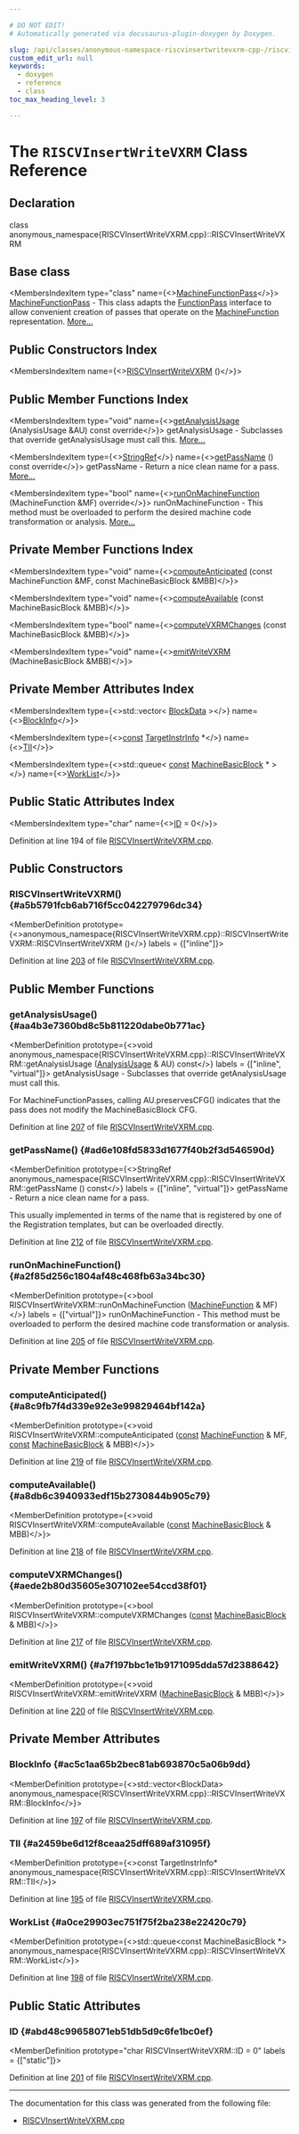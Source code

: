 ```yaml
---

# DO NOT EDIT!
# Automatically generated via docusaurus-plugin-doxygen by Doxygen.

slug: /api/classes/anonymous-namespace-riscvinsertwritevxrm-cpp-/riscvinsertwritevxrm
custom_edit_url: null
keywords:
  - doxygen
  - reference
  - class
toc_max_heading_level: 3

---
```





# The `RISCVInsertWriteVXRM` Class Reference

<DoxygenPage pluginConfig={pluginConfig}>



## Declaration

<CodeBlock>class anonymous_namespace{RISCVInsertWriteVXRM.cpp}::RISCVInsertWriteVXRM</CodeBlock>

## Base class

<MembersIndex>

<MembersIndexItem
  type="class"
  name={<><a href="/docs/api/classes/llvm/machinefunctionpass">MachineFunctionPass</a></>}>
<a href="/docs/api/classes/llvm/machinefunctionpass">MachineFunctionPass</a> - This class adapts the <a href="/docs/api/classes/llvm/functionpass">FunctionPass</a> interface to allow convenient creation of passes that operate on the <a href="/docs/api/classes/llvm/machinefunction">MachineFunction</a> representation. <a href="/docs/api/classes/llvm/machinefunctionpass/#details">More...</a>
</MembersIndexItem>

</MembersIndex>

## Public Constructors Index

<MembersIndex>

<MembersIndexItem
  name={<><a href="#a5b5791fcb6ab716f5cc042279796dc34">RISCVInsertWriteVXRM</a> ()</>}>
</MembersIndexItem>

</MembersIndex>

## Public Member Functions Index

<MembersIndex>

<MembersIndexItem
  type="void"
  name={<><a href="#aa4b3e7360bd8c5b811220dabe0b771ac">getAnalysisUsage</a> (AnalysisUsage &amp;AU) const override</>}>
getAnalysisUsage - Subclasses that override getAnalysisUsage must call this. <a href="#aa4b3e7360bd8c5b811220dabe0b771ac">More...</a>
</MembersIndexItem>

<MembersIndexItem
  type={<><a href="/docs/api/classes/llvm/stringref">StringRef</a></>}
  name={<><a href="#ad6e108fd5833d1677f40b2f3d546590d">getPassName</a> () const override</>}>
getPassName - Return a nice clean name for a pass. <a href="#ad6e108fd5833d1677f40b2f3d546590d">More...</a>
</MembersIndexItem>

<MembersIndexItem
  type="bool"
  name={<><a href="#a2f85d256c1804af48c468fb63a34bc30">runOnMachineFunction</a> (MachineFunction &amp;MF) override</>}>
runOnMachineFunction - This method must be overloaded to perform the desired machine code transformation or analysis. <a href="#a2f85d256c1804af48c468fb63a34bc30">More...</a>
</MembersIndexItem>

</MembersIndex>

## Private Member Functions Index

<MembersIndex>

<MembersIndexItem
  type="void"
  name={<><a href="#a8c9fb7f4d339e92e3e99829464bf142a">computeAnticipated</a> (const MachineFunction &amp;MF, const MachineBasicBlock &amp;MBB)</>}>
</MembersIndexItem>

<MembersIndexItem
  type="void"
  name={<><a href="#a8db6c3940933edf15b2730844b905c79">computeAvailable</a> (const MachineBasicBlock &amp;MBB)</>}>
</MembersIndexItem>

<MembersIndexItem
  type="bool"
  name={<><a href="#aede2b80d35605e307102ee54ccd38f01">computeVXRMChanges</a> (const MachineBasicBlock &amp;MBB)</>}>
</MembersIndexItem>

<MembersIndexItem
  type="void"
  name={<><a href="#a7f197bbc1e1b9171095dda57d2388642">emitWriteVXRM</a> (MachineBasicBlock &amp;MBB)</>}>
</MembersIndexItem>

</MembersIndex>

## Private Member Attributes Index

<MembersIndex>

<MembersIndexItem
  type={<>std::vector&lt; <a href="/docs/api/structs/anonymous-namespace-riscvinsertwritevxrm-cpp-/blockdata">BlockData</a> &gt;</>}
  name={<><a href="#ac5c1aa65b2bec81ab693870c5a06b9dd">BlockInfo</a></>}>
</MembersIndexItem>

<MembersIndexItem
  type={<><a href="/docs/api/files/lib/lib/target/lib/target/aarch64/aarch64promoteconstant-cpp/#a90f8350fecae261c25be85d38b451bff">const</a> <a href="/docs/api/classes/llvm/targetinstrinfo">TargetInstrInfo</a> &#42;</>}
  name={<><a href="#a2459be6d12f8ceaa25dff689af31095f">TII</a></>}>
</MembersIndexItem>

<MembersIndexItem
  type={<>std::queue&lt; <a href="/docs/api/files/lib/lib/target/lib/target/aarch64/aarch64promoteconstant-cpp/#a90f8350fecae261c25be85d38b451bff">const</a> <a href="/docs/api/classes/llvm/machinebasicblock">MachineBasicBlock</a> &#42; &gt;</>}
  name={<><a href="#a0ce29903ec751f75f2ba238e22420c79">WorkList</a></>}>
</MembersIndexItem>

</MembersIndex>

## Public Static Attributes Index

<MembersIndex>

<MembersIndexItem
  type="char"
  name={<><a href="#abd48c99658071eb51db5d9c6fe1bc0ef">ID</a> = 0</>}>
</MembersIndexItem>

</MembersIndex>


Definition at line 194 of file <a href="/docs/api/files/lib/lib/target/lib/target/riscv/riscvinsertwritevxrm-cpp">RISCVInsertWriteVXRM.cpp</a>.

<SectionDefinition>

## Public Constructors

### RISCVInsertWriteVXRM() {#a5b5791fcb6ab716f5cc042279796dc34}

<MemberDefinition
  prototype={<>anonymous&#95;namespace&#123;RISCVInsertWriteVXRM.cpp&#125;::RISCVInsertWriteVXRM::RISCVInsertWriteVXRM ()</>}
  labels = {["inline"]}>

Definition at line <a href="/docs/api/files/lib/lib/target/lib/target/riscv/riscvinsertwritevxrm-cpp/#l00203">203</a> of file <a href="/docs/api/files/lib/lib/target/lib/target/riscv/riscvinsertwritevxrm-cpp">RISCVInsertWriteVXRM.cpp</a>.
</MemberDefinition>

</SectionDefinition>

<SectionDefinition>

## Public Member Functions

### getAnalysisUsage() {#aa4b3e7360bd8c5b811220dabe0b771ac}

<MemberDefinition
  prototype={<>void anonymous&#95;namespace&#123;RISCVInsertWriteVXRM.cpp&#125;::RISCVInsertWriteVXRM::getAnalysisUsage (<a href="/docs/api/classes/llvm/analysisusage">AnalysisUsage</a> &amp; AU) const</>}
  labels = {["inline", "virtual"]}>
getAnalysisUsage - Subclasses that override getAnalysisUsage must call this.

For MachineFunctionPasses, calling AU.preservesCFG() indicates that the pass does not modify the MachineBasicBlock CFG.

Definition at line <a href="/docs/api/files/lib/lib/target/lib/target/riscv/riscvinsertwritevxrm-cpp/#l00207">207</a> of file <a href="/docs/api/files/lib/lib/target/lib/target/riscv/riscvinsertwritevxrm-cpp">RISCVInsertWriteVXRM.cpp</a>.
</MemberDefinition>

### getPassName() {#ad6e108fd5833d1677f40b2f3d546590d}

<MemberDefinition
  prototype={<>StringRef anonymous&#95;namespace&#123;RISCVInsertWriteVXRM.cpp&#125;::RISCVInsertWriteVXRM::getPassName () const</>}
  labels = {["inline", "virtual"]}>
getPassName - Return a nice clean name for a pass.

This usually implemented in terms of the name that is registered by one of the Registration templates, but can be overloaded directly.

Definition at line <a href="/docs/api/files/lib/lib/target/lib/target/riscv/riscvinsertwritevxrm-cpp/#l00212">212</a> of file <a href="/docs/api/files/lib/lib/target/lib/target/riscv/riscvinsertwritevxrm-cpp">RISCVInsertWriteVXRM.cpp</a>.
</MemberDefinition>

### runOnMachineFunction() {#a2f85d256c1804af48c468fb63a34bc30}

<MemberDefinition
  prototype={<>bool RISCVInsertWriteVXRM::runOnMachineFunction (<a href="/docs/api/classes/llvm/machinefunction">MachineFunction</a> &amp; MF)</>}
  labels = {["virtual"]}>
runOnMachineFunction - This method must be overloaded to perform the desired machine code transformation or analysis.

Definition at line <a href="/docs/api/files/lib/lib/target/lib/target/riscv/riscvinsertwritevxrm-cpp/#l00205">205</a> of file <a href="/docs/api/files/lib/lib/target/lib/target/riscv/riscvinsertwritevxrm-cpp">RISCVInsertWriteVXRM.cpp</a>.
</MemberDefinition>

</SectionDefinition>

<SectionDefinition>

## Private Member Functions

### computeAnticipated() {#a8c9fb7f4d339e92e3e99829464bf142a}

<MemberDefinition
  prototype={<>void RISCVInsertWriteVXRM::computeAnticipated (<a href="/docs/api/files/lib/lib/target/lib/target/aarch64/aarch64promoteconstant-cpp/#a90f8350fecae261c25be85d38b451bff">const</a> <a href="/docs/api/classes/llvm/machinefunction">MachineFunction</a> &amp; MF, <a href="/docs/api/files/lib/lib/target/lib/target/aarch64/aarch64promoteconstant-cpp/#a90f8350fecae261c25be85d38b451bff">const</a> <a href="/docs/api/classes/llvm/machinebasicblock">MachineBasicBlock</a> &amp; MBB)</>}>

Definition at line <a href="/docs/api/files/lib/lib/target/lib/target/riscv/riscvinsertwritevxrm-cpp/#l00219">219</a> of file <a href="/docs/api/files/lib/lib/target/lib/target/riscv/riscvinsertwritevxrm-cpp">RISCVInsertWriteVXRM.cpp</a>.
</MemberDefinition>

### computeAvailable() {#a8db6c3940933edf15b2730844b905c79}

<MemberDefinition
  prototype={<>void RISCVInsertWriteVXRM::computeAvailable (<a href="/docs/api/files/lib/lib/target/lib/target/aarch64/aarch64promoteconstant-cpp/#a90f8350fecae261c25be85d38b451bff">const</a> <a href="/docs/api/classes/llvm/machinebasicblock">MachineBasicBlock</a> &amp; MBB)</>}>

Definition at line <a href="/docs/api/files/lib/lib/target/lib/target/riscv/riscvinsertwritevxrm-cpp/#l00218">218</a> of file <a href="/docs/api/files/lib/lib/target/lib/target/riscv/riscvinsertwritevxrm-cpp">RISCVInsertWriteVXRM.cpp</a>.
</MemberDefinition>

### computeVXRMChanges() {#aede2b80d35605e307102ee54ccd38f01}

<MemberDefinition
  prototype={<>bool RISCVInsertWriteVXRM::computeVXRMChanges (<a href="/docs/api/files/lib/lib/target/lib/target/aarch64/aarch64promoteconstant-cpp/#a90f8350fecae261c25be85d38b451bff">const</a> <a href="/docs/api/classes/llvm/machinebasicblock">MachineBasicBlock</a> &amp; MBB)</>}>

Definition at line <a href="/docs/api/files/lib/lib/target/lib/target/riscv/riscvinsertwritevxrm-cpp/#l00217">217</a> of file <a href="/docs/api/files/lib/lib/target/lib/target/riscv/riscvinsertwritevxrm-cpp">RISCVInsertWriteVXRM.cpp</a>.
</MemberDefinition>

### emitWriteVXRM() {#a7f197bbc1e1b9171095dda57d2388642}

<MemberDefinition
  prototype={<>void RISCVInsertWriteVXRM::emitWriteVXRM (<a href="/docs/api/classes/llvm/machinebasicblock">MachineBasicBlock</a> &amp; MBB)</>}>

Definition at line <a href="/docs/api/files/lib/lib/target/lib/target/riscv/riscvinsertwritevxrm-cpp/#l00220">220</a> of file <a href="/docs/api/files/lib/lib/target/lib/target/riscv/riscvinsertwritevxrm-cpp">RISCVInsertWriteVXRM.cpp</a>.
</MemberDefinition>

</SectionDefinition>

<SectionDefinition>

## Private Member Attributes

### BlockInfo {#ac5c1aa65b2bec81ab693870c5a06b9dd}

<MemberDefinition
  prototype={<>std::vector&lt;BlockData&gt; anonymous&#95;namespace&#123;RISCVInsertWriteVXRM.cpp&#125;::RISCVInsertWriteVXRM::BlockInfo</>}>

Definition at line <a href="/docs/api/files/lib/lib/target/lib/target/riscv/riscvinsertwritevxrm-cpp/#l00197">197</a> of file <a href="/docs/api/files/lib/lib/target/lib/target/riscv/riscvinsertwritevxrm-cpp">RISCVInsertWriteVXRM.cpp</a>.
</MemberDefinition>

### TII {#a2459be6d12f8ceaa25dff689af31095f}

<MemberDefinition
  prototype={<>const TargetInstrInfo&#42; anonymous&#95;namespace&#123;RISCVInsertWriteVXRM.cpp&#125;::RISCVInsertWriteVXRM::TII</>}>

Definition at line <a href="/docs/api/files/lib/lib/target/lib/target/riscv/riscvinsertwritevxrm-cpp/#l00195">195</a> of file <a href="/docs/api/files/lib/lib/target/lib/target/riscv/riscvinsertwritevxrm-cpp">RISCVInsertWriteVXRM.cpp</a>.
</MemberDefinition>

### WorkList {#a0ce29903ec751f75f2ba238e22420c79}

<MemberDefinition
  prototype={<>std::queue&lt;const MachineBasicBlock &#42;&gt; anonymous&#95;namespace&#123;RISCVInsertWriteVXRM.cpp&#125;::RISCVInsertWriteVXRM::WorkList</>}>

Definition at line <a href="/docs/api/files/lib/lib/target/lib/target/riscv/riscvinsertwritevxrm-cpp/#l00198">198</a> of file <a href="/docs/api/files/lib/lib/target/lib/target/riscv/riscvinsertwritevxrm-cpp">RISCVInsertWriteVXRM.cpp</a>.
</MemberDefinition>

</SectionDefinition>

<SectionDefinition>

## Public Static Attributes

### ID {#abd48c99658071eb51db5d9c6fe1bc0ef}

<MemberDefinition
  prototype="char RISCVInsertWriteVXRM::ID = 0"
  labels = {["static"]}>

Definition at line <a href="/docs/api/files/lib/lib/target/lib/target/riscv/riscvinsertwritevxrm-cpp/#l00201">201</a> of file <a href="/docs/api/files/lib/lib/target/lib/target/riscv/riscvinsertwritevxrm-cpp">RISCVInsertWriteVXRM.cpp</a>.
</MemberDefinition>

</SectionDefinition>

<hr/>

The documentation for this class was generated from the following file:

<ul>
<li><a href="/docs/api/files/lib/lib/target/lib/target/riscv/riscvinsertwritevxrm-cpp">RISCVInsertWriteVXRM.cpp</a></li>
</ul>

</DoxygenPage>
